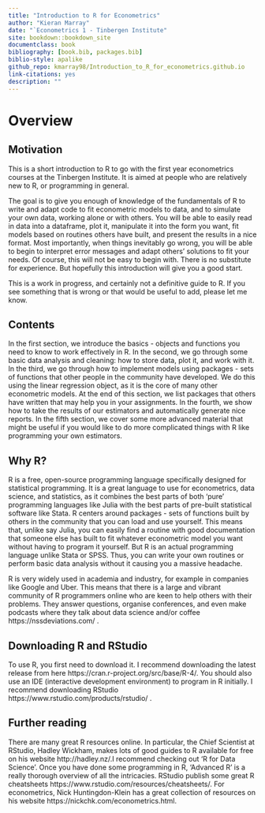 --- 
title: "Introduction to R for Econometrics"
author: "Kieran Marray"
date: "`Econometrics 1 - Tinbergen Institute"
site: bookdown::bookdown_site
documentclass: book
bibliography: [book.bib, packages.bib]
biblio-style: apalike
github_repo: kmarray98/Introduction_to_R_for_econometrics.github.io
link-citations: yes
description: ""
---

# Overview

## Motivation

This is a short introduction to R to go with the first year econometrics courses at the
Tinbergen Institute. It is aimed at people who are relatively new to R, or programming in general. 

The goal is to give you enough of knowledge of the fundamentals of R to write and
adapt code to fit econometric models to data, and to simulate your own data, working
alone or with others. You will be able to easily read in data into a dataframe, plot it,
manipulate it into the form you want, fit models based on routines others have built, 
and present the results in a nice format. Most importantly,  when things inevitably go wrong,
you will be able to begin to interpret error
messages and adapt others' solutions
to fit your needs. Of course, this will not be easy to begin
with. There is no substitute for experience. But hopefully this
introduction will give you a good start.

This is a work in progress, and certainly not a definitive guide to R. If you see 
something that is wrong or that would be useful to add, please let me know. 

## Contents

In the first section, we introduce the basics - objects and functions you need to
know to work effectively in R.  In the second, we
go through some basic data analysis and cleaning: how to store data, plot it, and work with it. 
In the third, we go through how to implement models using packages - sets of functions that other 
people in the community have developed. We do this using the linear regression object, as it
is the core of many other econometric models. At the end of this
section, we list packages that others have written that may help you
in your assignments. In the fourth, we
show how to take the results of our estimators and automatically generate nice reports.
In the fifth section, we cover some more advanced material that might be useful
if you would like to do more complicated things with R like programming your own
estimators. 

## Why R?

R is a free, open-source programming language specifically designed for statistical
programming. It is a great language to use for econometrics, data science, and statistics, 
as it combines the best parts of both 'pure' programming languages like Julia
with the best parts of pre-built statistical software like Stata. R centers around
packages - sets of functions built by others in the community that you can load
and use yourself. This means that, unlike say Julia, you can easily find a routine
with good documentation that someone else has built to fit whatever econometric 
model you want without having to program it yourself. But R is an actual programming 
language unlike Stata or SPSS. Thus, you can write your own routines or perform basic data analysis
without it causing you a massive headache.

R is very widely used in academia and industry, for example in companies
like Google and Uber. This means that 
there is a large and vibrant community of R programmers online who are keen to 
help others with their problems. They answer
questions, organise conferences, and even make podcasts where they talk about
data science and/or coffee  https://nssdeviations.com/ .

## Downloading R and RStudio

To use R, you first need to download it. I recommend downloading the latest 
release from here https://cran.r-project.org/src/base/R-4/. You should also
use an IDE (interactive development environment) to program in R initially. I
recommend downloading RStudio https://www.rstudio.com/products/rstudio/ .

## Further reading

There are many great R resources online. In particular, the Chief Scientist at 
RStudio, Hadley Wickham, makes lots of good guides to R available for free on
his website http://hadley.nz/.I recommend checking out 'R for Data
Science'. Once you have done some programming in R, 
'Advanced R' is a really thorough overview of all the intricacies. RStudio publish
some great R cheatsheets https://www.rstudio.com/resources/cheatsheets/. For econometrics,
Nick Huntingdon-Klein has a great collection of resources
on his website https://nickchk.com/econometrics.html.

